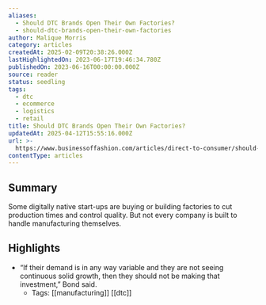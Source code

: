 ```yaml
---
aliases:
  - Should DTC Brands Open Their Own Factories?
  - should-dtc-brands-open-their-own-factories
author: Malique Morris
category: articles
createdAt: 2025-02-09T20:38:26.000Z
lastHighlightedOn: 2023-06-17T19:46:34.780Z
publishedOn: 2023-06-16T00:00:00.000Z
source: reader
status: seedling
tags:
  - dtc
  - ecommerce
  - logistics
  - retail
title: Should DTC Brands Open Their Own Factories?
updatedAt: 2025-04-12T15:55:16.000Z
url: >-
  https://www.businessoffashion.com/articles/direct-to-consumer/should-dtc-brands-open-their-own-factories/?utm_source=newsletter_dailydigest&utm_medium=email&utm_campaign=Daily_Digest_160623&utm_term=IB56D732YFHIRMU5ICGIXIKGZU&utm_content=top_story_1_image
contentType: articles
---
```

## Summary

Some digitally native start-ups are buying or building factories to cut production times and control quality. But not every company is built to handle manufacturing themselves.

## Highlights

- “If their demand is in any way variable and they are not seeing continuous solid growth, then they should not be making that investment,” Bond said.
    - Tags: [[manufacturing]] [[dtc]]
